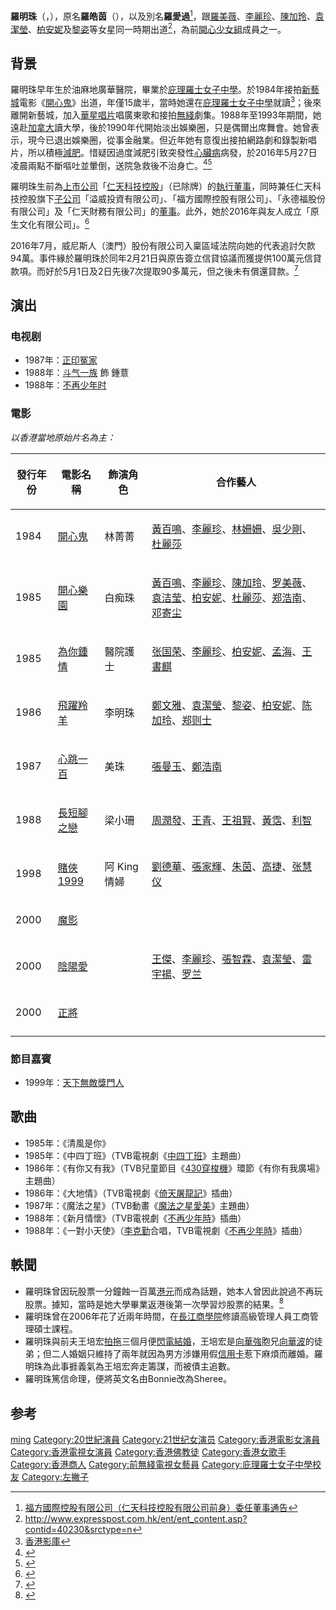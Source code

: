 {{noteTA
|G1=Digimon
}}
{{藝人
|姓名 = 羅明珠
|類型 = 女演員
|圖片 = 
|圖片尺寸 = 
|圖片簡介 = 
|原名 = 羅皓茵
|外文名 = 
|外文 =  
|羅馬拼音 = Lo Ming Chu
|英文名 = Sheree Lo
|暱稱 = 珠女
|其他藝名 = 羅愛過
|國籍 = {{CNHK}}
|民族 = 
|籍貫 = 
|出生日期 = {{birth_date|1968|9|11}}
|出生地點 = {{HKG-1959}}[[九龍|九龍]][[油麻地|油麻地]][[廣華醫院|廣華醫院]]
|逝世日期 = {{death_date_and_age|2016|5|27|1968|9|11}}
|逝世地點 = {{HKG}}[[香港島|香港島]][[薄扶林|薄扶林]][[瑪麗醫院|瑪麗醫院]]
|職業 = {{hlist|演員|歌手|商人}}
|語言 = {{hlist|粵語|英語|普通話}}
|教育程度 = 大學
|母校 = [[庇理羅士女子中學|庇理羅士女子中學]]
|配偶 = {{marriage|王培宏|1999|2000|end=divorced}}
|兒女 = 
|父母 = 
|宗教信仰 = [[佛教|佛教]]
|音樂類型 = 
|演奏樂器 = 
|出道地點 = 
|出道作 = 
|活躍年代 = 1984年－2000年
|代表作 = 《[[開心鬼|開心鬼]]》
|唱片公司 = [[華星唱片|華星唱片]]
|經紀公司 = [[電視廣播有限公司|無綫電視]]（1987－1988年）
|網站 = 
|相關團體 = [[開心少女組|開心少女組]]
|獎項 = 
|IMDb = 
}}

'''羅明珠'''（{{lang-en|'''Sheree Lo Ming Chu'''}}，{{bd|1968年|9月11日|2016年|5月27日||L羅}}），原名'''羅皓茵'''（{{lang-en|Bonnie Lo}}），以及別名'''羅愛過'''<ref>[http://www.hkexnews.hk/listedco/listconews/SEHK/2007/0426/LTN20070426315_C.pdf 福方國際控股有限公司（仁天科技控股有限公司前身）委任董事通告]</ref>，跟[[羅美薇|羅美薇]]、[[李麗珍|李麗珍]]、[[陳加玲|陳加玲]]、[[袁潔瑩|袁潔瑩]]、[[柏安妮|柏安妮]]及[[黎姿|黎姿]]等女星同一時期出道<ref>http://www.expresspost.com.hk/ent/ent_content.asp?contid=40230&srctype=n{{dead link|date=2018年4月 |bot=InternetArchiveBot |fix-attempted=yes }} </ref>，為前[[開心少女組|開心少女組]]成員之一。

==背景==
羅明珠早年生於油麻地廣華醫院，畢業於[[庇理羅士女子中學|庇理羅士女子中學]]。於1984年接拍[[新藝城|新藝城]]電影《[[開心鬼|開心鬼]]》出道，年僅15歲半，當時她還在[[庇理羅士女子中學|庇理羅士女子中學]]就讀<ref>[http://www.hkmdb.com/db/people/view.mhtml?id=5416&display_set=big5 香港影庫]</ref>；後來離開新藝城，加入[[華星唱片|華星唱片]]唱廣東歌和接拍[[電視廣播有限公司|無綫]]劇集。1988年至1993年期間，她遠赴[[加拿大|加拿大]]讀大學，後於1990年代開始淡出娛樂圈，只是偶爾出席舞會。她曾表示，現今已退出娛樂圈，從事金融業。但近年她有意復出接拍網路劇和錄製新唱片，所以積極[[減肥|減肥]]。惜疑因過度減肥引致突發性[[心臟病|心臟病]]病發，於2016年5月27日凌晨兩點不斷嘔吐並暈倒，送院急救後不治身亡。<ref>{{cite news|title=47歲「開心少女組」羅明珠心臟病猝逝|url=http://orientaldaily.on.cc/cnt/entertainment/20160528/00282_001.html|accessdate=2016-05-28|newspaper=《[[東方日報|東方日報]]》|date=2016-05-28}}</ref><ref>{{cite news|title=減肥擬復出 警到寓所撿藥物 開心少女 羅明珠猝死|url=http://hk.apple.nextmedia.com/news/first/20160528/19631411|accessdate=2016-05-28|newspaper=《[[蘋果日報|蘋果日報]]》|date=2016-05-28}}</ref>

羅明珠生前為[[上市公司|上市公司]]「[[仁天科技控股|仁天科技控股]]」（已除牌）的[[執行董事|執行董事]]，同時兼任仁天科技控股旗下[[子公司|子公司]]「溢威投資有限公司」、「福方國際控股有限公司」、「永德福股份有限公司」及「仁天財務有限公司」的[[董事|董事]]。此外，她於2016年與友人成立「原生文化有限公司」。<ref>{{cite news|title=【衣食無憂】羅明珠貝沙灣寓所 由鄺啟成以公司名義持有|url=http://hk.apple.nextmedia.com/enews/realtime/20160527/55155125|accessdate=2016-05-28|newspaper=《[[蘋果日報_(香港)|蘋果日報 (香港)]]》|date=2016-05-27}}</ref>

2016年7月，威尼斯人（澳門）股份有限公司入稟區域法院向她的代表追討欠款94萬。事件緣於羅明珠於同年2月21日與原告簽立信貸協議而獲提供100萬元信貸款項。而好於5月1日及2日先後7次提取90多萬元，但之後未有償還貸款。<ref>{{cite news|title=威尼斯人指羅明珠借錢未還 入稟追債94萬|url=http://m.singtao.ca/%E5%8D%B3%E6%99%82%E6%96%B0%E8%81%9E-%E6%B8%AF%E8%81%9E/%E5%A8%81%E5%B0%BC%E6%96%AF%E4%BA%BA%E6%8C%87%E7%BE%85%E6%98%8E%E7%8F%A0%E5%80%9F%E9%8C%A2%E6%9C%AA%E9%82%84%E3%80%80%E5%85%A5%E7%A8%9F%E8%BF%BD%E5%82%B594%E8%90%AC/|accessdate=2016-07-21|newspaper=《[[星島日報|星島日報]]》|date=2016-07-21}}</ref>

==演出==
===电视剧===
*1987年：[[正印冤家|正印冤家]]
*1988年：[[斗气一族|斗气一族]] 飾 鍾薏
*1988年：[[不再少年时|不再少年时]]

===電影===
''以香港當地原始片名為主：''
{| class="wikitable"
! 發行年份
! 電影名稱
! 飾演角色
! 合作藝人
|-
| 1984
| [[開心鬼|開心鬼]]
| 林菁菁
| [[黃百鳴|黃百鳴]]、[[李麗珍|李麗珍]]、[[林姍姍|林姍姍]]、[[吳少剛|吳少剛]]、[[杜麗莎|杜麗莎]]
|-
| 1985
| [[開心樂園|開心樂園]]
| 白痴珠
| [[黃百鳴|黃百鳴]]、[[李麗珍|李麗珍]]、[[陳加玲|陳加玲]]、[[罗美薇|罗美薇]]、[[袁洁莹|袁洁莹]]、[[柏安妮|柏安妮]]、[[杜麗莎|杜麗莎]]、[[郑浩南|郑浩南]]、[[邓寄尘|邓寄尘]]
|-
| 1985
| [[為你鍾情|為你鍾情]]
| 醫院護士 
| [[张国荣|张国荣]]、[[李麗珍|李麗珍]]、[[柏安妮|柏安妮]]、[[孟海_(演員)|孟海]]、[[王書麒|王書麒]]
|-
| 1986
| [[飛躍羚羊|飛躍羚羊]]
| 李明珠
| [[鄭文雅|鄭文雅]]、[[袁潔瑩|袁潔瑩]]、[[黎姿|黎姿]]、[[柏安妮|柏安妮]]、[[陈加玲|陈加玲]]、[[郑则士|郑则士]]
|-
| 1987
| [[心跳一百|心跳一百]]
| 美珠
| [[張曼玉|張曼玉]]、[[鄭浩南|鄭浩南]]
|-
| 1988
| [[長短腳之戀|長短腳之戀]]
| 梁小珊
| [[周潤發|周潤發]]、[[王青|王青]]、[[王祖賢|王祖賢]]、[[黃霑|黃霑]]、[[利智|利智]]
|-
| 1998
| [[賭俠1999|賭俠1999]]
| 阿 King 情婦
| [[劉德華|劉德華]]、[[張家輝|張家輝]]、[[朱茵|朱茵]]、[[高捷|高捷]]、[[张慧仪|张慧仪]]
|-
| 2000
| [[魔影|魔影]]
| 
| 
|-
| 2000
| [[陰陽愛|陰陽愛]]
|
| [[王傑_(歌手)|王傑]]、[[李麗珍|李麗珍]]、[[張智霖|張智霖]]、[[袁潔瑩|袁潔瑩]]、[[雷宇揚|雷宇揚]]、[[罗兰|罗兰]] 
|-
| 2000
| [[正將|正將]]
| 
| 
|-
|}

===節目嘉賓===
* 1999年：[[天下無敵獎門人|天下無敵獎門人]]

==歌曲==
* 1985年：《清風是你》
* 1985年：《中四丁班》（TVB電視劇《[[中四丁班|中四丁班]]》主題曲）
* 1986年：《有你又有我》（TVB兒童節目《[[430穿梭機|430穿梭機]]》環節《有你有我廣場》主題曲）
* 1986年：《大地情》（TVB電視劇《[[倚天屠龍記_(1986年電視劇)|倚天屠龍記]]》插曲）
* 1987年：《魔法之星》（TVB動畫《[[魔法之星愛美|魔法之星愛美]]》主題曲）
* 1988年：《新月情懷》（TVB電視劇《[[不再少年時|不再少年時]]》插曲）
* 1988年：《一對小天使》（[[李克勤|李克勤]]合唱，TVB電視劇《[[不再少年時|不再少年時]]》插曲）

==軼聞==
* 羅明珠曾因玩股票一分鐘蝕一百萬[[港元|港元]]而成為話題，她本人曾因此說過不再玩股票。據知，當時是她大學畢業返港後第一次學習炒股票的結果。<ref>{{cite news|title=都是那些年：開心熟女羅明珠|url=http://hk.apple.nextmedia.com/entertainment/art/20121126/18080220|accessdate=2016-05-28|newspaper=《[[蘋果日報|蘋果日報]]》|date=2012-11-26}}</ref>
* 羅明珠曾在2006年花了近兩年時間，在[[長江商學院|長江商學院]]修讀高級管理人員工商管理碩士課程。
* 羅明珠與前夫王培宏[[拍拖|拍拖]]三個月便[[閃電結婚|閃電結婚]]，王培宏是[[向華強|向華強]]胞兄[[向華波|向華波]]的徒弟；但二人婚姻只維持了兩年就因為男方涉嫌用假[[信用卡|信用卡]]惹下麻煩而離婚。羅明珠為此事捱義氣為王培宏奔走籌謀，而被債主追數。
* 羅明珠篤信命理，便將英文名由Bonnie改為Sheree。

==参考==
{{reflist}}
{{DEFAULTSORT:lo}}
[[Category:羅姓|ming]]
[[Category:20世紀演員|Category:20世紀演員]]
[[Category:21世纪女演员|Category:21世纪女演员]]
[[Category:香港電影女演員|Category:香港電影女演員]]
[[Category:香港電視女演員|Category:香港電視女演員]]
[[Category:香港佛教徒|Category:香港佛教徒]]
[[Category:香港女歌手|Category:香港女歌手]]
[[Category:香港商人|Category:香港商人]]
[[Category:前無綫電視女藝員|Category:前無綫電視女藝員]]
[[Category:庇理羅士女子中學校友|Category:庇理羅士女子中學校友]]
[[Category:左撇子|Category:左撇子]]